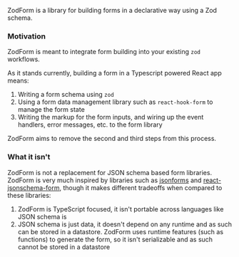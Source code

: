 ZodForm is a library for building forms in a declarative way using a Zod schema.

### Motivation

ZodForm is meant to integrate form building into your existing `zod` workflows.

As it stands currently, building a form in a Typescript powered React app means:

1. Writing a form schema using `zod`
2. Using a form data management library such as `react-hook-form` to manage the form state
3. Writing the markup for the form inputs, and wiring up the event handlers, error messages, etc. to the form library

ZodForm aims to remove the second and third steps from this process.

### What it isn't

ZodForm is not a replacement for JSON schema based form libraries.
ZodForm is very much inspired by libraries such as [jsonforms](https://jsonforms.io/) and
[react-jsonschema-form](https://react-jsonschema-form.readthedocs.io/en/latest/), though it makes different tradeoffs
when compared to these libraries:

1. ZodForm is TypeScript focused, it isn't portable across languages like JSON schema is
2. JSON schema is just data, it doesn't depend on any runtime and as such can be stored in a datastore.
   ZodForm uses runtime features (such as functions) to generate the form, so it isn't serializable and as such
   cannot be stored in a datastore
